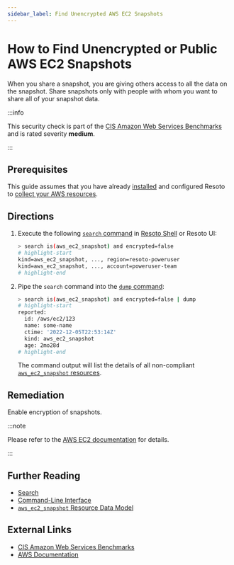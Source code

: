 ```yaml
---
sidebar_label: Find Unencrypted AWS EC2 Snapshots
---
```


# How to Find Unencrypted or Public AWS EC2 Snapshots

When you share a snapshot, you are giving others access to all the data on the snapshot. Share snapshots only with people with whom you want to share all of your snapshot data.

:::info

This security check is part of the [CIS Amazon Web Services Benchmarks](https://cisecurity.org/benchmark/amazon_web_services) and is rated severity **medium**.

:::

## Prerequisites

This guide assumes that you have already [installed](../../../getting-started/install-resoto/index.mdx) and configured Resoto to [collect your AWS resources](../../../how-to-guides/data-sources/collect-aws-resource-data.mdx).

## Directions

1. Execute the following [`search` command](../../../reference/cli/search-commands/search.mdx) in [Resoto Shell](../../../reference/components/shell.mdx) or Resoto UI:

   ```bash
   > search is(aws_ec2_snapshot) and encrypted=false
   # highlight-start
   ​kind=aws_ec2_snapshot, ..., region=resoto-poweruser
   ​kind=aws_ec2_snapshot, ..., account=poweruser-team
   # highlight-end
   ```

2. Pipe the `search` command into the [`dump` command](../../../reference/cli/format-commands/dump.mdx):

   ```bash
   > search is(aws_ec2_snapshot) and encrypted=false | dump
   # highlight-start
   ​reported:
   ​  id: /aws/ec2/123
   ​  name: some-name
   ​  ctime: '2022-12-05T22:53:14Z'
   ​  kind: aws_ec2_snapshot
   ​  age: 2mo28d
   # highlight-end
   ```

   The command output will list the details of all non-compliant [`aws_ec2_snapshot` resources](../../../reference/unified-data-model/aws.mdx#aws_ec2_snapshot).

## Remediation

Enable encryption of snapshots.

:::note

Please refer to the [AWS EC2 documentation](https://docs.aws.amazon.com/AWSEC2/latest/UserGuide/ebs-modifying-snapshot-permissions.html) for details.

:::

## Further Reading

- [Search](../../../reference/search/index.mdx)
- [Command-Line Interface](../../../reference/cli/index.mdx)
- [`aws_ec2_snapshot` Resource Data Model](../../../reference/unified-data-model/aws.mdx#aws_ec2_snapshot)

## External Links

- [CIS Amazon Web Services Benchmarks](https://cisecurity.org/benchmark/amazon_web_services)
- [AWS Documentation](https://docs.aws.amazon.com/AWSEC2/latest/UserGuide/ebs-modifying-snapshot-permissions.html)
